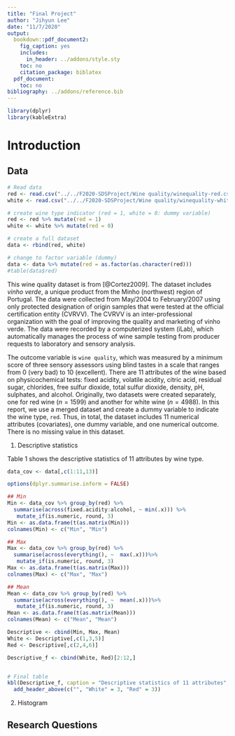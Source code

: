 ```yaml
---
title: "Final Project"
author: "Jihyun Lee"
date: "11/7/2020"
output:
  bookdown::pdf_document2:
    fig_caption: yes
    includes:
      in_header: ../addons/style.sty
    toc: no
    citation_package: biblatex
  pdf_document:
    toc: no
bibliography: ../addons/reference.bib
---
```


```r
library(dplyr)
library(kableExtra)
```


# Introduction

## Data

```r
# Read data
red <- read.csv("../../F2020-SDSProject/Wine quality/winequality-red.csv", sep = ";")
white <- read.csv("../../F2020-SDSProject/Wine quality/winequality-white.csv", sep = ";")

# create wine type indicator (red = 1, white = 0: dummy variable)
red <- red %>% mutate(red = 1)
white <- white %>% mutate(red = 0)

# create a full dataset
data <- rbind(red, white)

# change to factor variable (dummy)
data <- data %>% mutate(red = as.factor(as.character(red))) 
#table(data$red)
```

This wine quality dataset is from [@Cortez2009].
The dataset includes *vinho verde*, a unique product from the Minho (northwest) region of Portugal. The data were collected from May/2004 to February/2007 using only protected designation of origin samples that were tested at the official certification entity (CVRVV). The CVRVV is an inter-professional organization with the goal of improving the quality and marketing of vinho verde. The data were recorded by a computerized system (iLab), which automatically manages the process of wine sample testing from producer requests to laboratory and sensory analysis.

The outcome variable is `wine quality`, which was measured by a minimum score of three sensory assessors using blind tastes in a scale that ranges from 0 (very bad) to 10 (excellent). 
There are 11 attributes of the wine based on physicochemical tests: fixed acidity, volatile acidity, citric acid, residual sugar, chlorides, free sulfur dioxide, total sulfur dioxide, density, pH, sulphates, and alcohol.
Originally, two datasets were created separately, one for red wine ($n = 1599$) and another for white wine ($n = 4988$). In this report, we use a merged dataset and create a dummy variable to indicate the wine type, `red`. 
Thus, in total, the dataset includes 11 numerical attributes (covariates), one dummy variable, and one numerical outcome. 
There is no missing value in this dataset.



1. Descriptive statistics 

Table 1 shows the descriptive statistics of 11 attributes by wine type.

```r
data_cov <- data[,c(1:11,13)]

options(dplyr.summarise.inform = FALSE)

## Min
Min <- data_cov %>% group_by(red) %>%
  summarise(across(fixed.acidity:alcohol, ~ min(.x))) %>%
   mutate_if(is.numeric, round, 3)
Min <- as.data.frame(t(as.matrix(Min)))
colnames(Min) <- c("Min", "Min")

## Max
Max <- data_cov %>% group_by(red) %>%
  summarise(across(everything(), ~  max(.x)))%>%
   mutate_if(is.numeric, round, 3)
Max <- as.data.frame(t(as.matrix(Max)))
colnames(Max) <- c("Max", "Max")

## Mean
Mean <- data_cov %>% group_by(red) %>%
  summarise(across(everything(), ~  mean(.x)))%>%
   mutate_if(is.numeric, round, 3)
Mean <- as.data.frame(t(as.matrix(Mean)))
colnames(Mean) <- c("Mean", "Mean")

Descriptive <- cbind(Min, Max, Mean)
White <- Descriptive[,c(1,3,5)]
Red <- Descriptive[,c(2,4,6)] 

Descriptive_f <- cbind(White, Red)[2:12,]


# Final table
kbl(Descriptive_f, caption = "Descriptive statistics of 11 attributes", label = "desc") %>% kable_paper() %>% 
  add_header_above(c("", "White" = 3, "Red" = 3)) 
```


2. Histogram


## Research Questions 